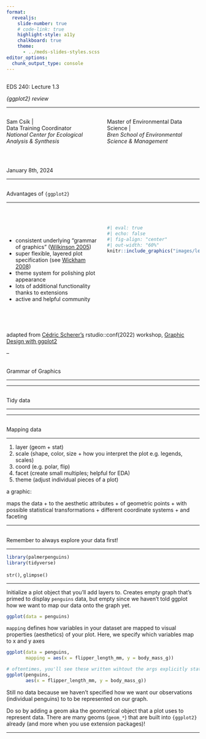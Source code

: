 ```yaml
---
format: 
  revealjs:
    slide-number: true
    # code-link: true
    highlight-style: a11y
    chalkboard: true
    theme: 
      - ../meds-slides-styles.scss
editor_options: 
  chunk_output_type: console
---
```


## {#title-slide data-menu-title="Title Slide" background="#053660"} 

[EDS 240: Lecture 1.3]{.custom-title}

[*{ggplot2} review*]{.custom-subtitle}

<hr class="hr-teal">

:::: {.columns} 

::: {.column width="50%"}
[Sam Csik |]{.custom-subtitle2}<br>
[Data Training Coordinator]{.custom-subtitle2}<br>
[*National Center for Ecological Analysis & Synthesis*]{.custom-subtitle3}
:::

::: {.column width="50%"}
[Master of Environmental Data Science |]{.custom-subtitle2}<br>
[*Bren School of Environmental Science & Management*]{.custom-subtitle3}
:::

::::

<br>

::: {.title-footer}
January 8th, 2024
:::

---

## {#ggplot2-advantages data-menu-title="{ggplot2} advantages"} 

[Advantages of `{ggplot2}`]{.slide-title}

<hr>

<br>

:::: columns

::: {.column width="50%"}

<br>

::: incremental
- consistent underlying "grammar of graphics" ([Wilkinson 2005](https://link.springer.com/book/10.1007/0-387-28695-0))
- super flexible, layered plot specification (see [Wickham 2008](http://vita.had.co.nz/papers/layered-grammar.pdf))
- theme system for polishing plot appearance
- lots of additional functionality thanks to extensions
- active and helpful community 
:::

:::

::: {.column width="50%"}
```r
#| eval: true
#| echo: false
#| fig-align: "center"
#| out-width: "60%"
knitr::include_graphics("images/lecture1/ggplot2.png")
```
:::

::::

<br>
<br>

::: {.body-text-s .gray-text .center-text}
adapted from [Cédric Scherer's](https://www.cedricscherer.com/) rstudio::conf(2022) workshop, [Graphic Design with ggplot2](https://rstudio-conf-2022.github.io/ggplot2-graphic-design/) 
:::

--

## {#grammar-of-graphics data-menu-title="Grammar of Graphics"} 

[Grammar of Graphics]{.slide-title}

<hr>

---

## {#tidy-data data-menu-title="Tidy data"} 

[Tidy data]{.slide-title}

<hr>

---

## {#mapping data-menu-title="Mapping data"} 

[Mapping data]{.slide-title}

<hr>

1. layer (geom + stat)
2. scale (shape, color, size + how you interpret the plot e.g. legends, scales)
3. coord (e.g. polar, flip)
4. facet (create small multiples; helpful for EDA)
5. theme (adjust individual pieces of a plot)

a graphic: 

maps the data +
to the aesthetic attributes +
of geometric points + 
with possible statistical transformations + 
different coordinate systems +
and faceting

---

## {#explore-data data-menu-title="Explore data"} 

[Remember to always explore your data first!]{.slide-title}

<hr>

```r
library(palmerpenguins)
library(tidyverse)
```

`str()`, `glimpse()`

---

Initialize a plot object that you'll add layers to. Creates empty graph that's primed to display `penguins` data, but empty since we haven't told ggplot how we want to map our data onto the graph yet.
```r
ggplot(data = penguins) 
```

`mapping` defines how variables in your dataset are mapped to visual properties (aesthetics) of your plot. Here, we specify which variables map to x and y axes
```r
ggplot(data = penguins,
       mapping = aes(x = flipper_length_mm, y = body_mass_g))

# oftentimes, you'll see these written wihtout the args explicitly stated
ggplot(penguins, 
       aes(x = flipper_length_mm, y = body_mass_g))
```

Still no data because we haven't specified how we want our observations (individual penguins) to to be represented on our graph.

Do so by adding a geom aka the geometrical object that a plot uses to represent data. There are many geoms (`geom_*`) that are built into `{ggplot2}` already (and more when you use extension packages)!

---













